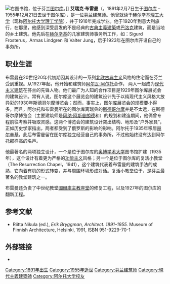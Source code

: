 {{refimprove|time=2016-06-16T03:12:55+00:00}}
{{Infobox architect
| name                  = 艾瑞克·布雷曼<br/>{{lang|sv|Erik Bryggman}}
| image                 = Erik Bryggman1.jpg
| image_size            = 180px
| alt                   = 
| caption               = 艾瑞克·布雷曼于1950年
| birth_name            = 
| birth_date            = {{Birth date|1891|02|07}}
| birth_place           = [[芬兰|芬兰]][[图尔库|图尔库]]
| death_date            = {{Death date and age|1955|12|21|1891|02|07}}
| death_place           = 芬兰图尔库
| other_names           = 
| nationality           = {{FIN}}
| alma_mater            = [[赫尔辛基理工大学|赫尔辛基理工大学]]
| spouse                = 
| partner               = 
| children              = 
| awards                = 
| practice              = 
| significant_buildings = 
| significant_projects  = 
| significant_design    = 
| signature             = 
| website               =  
}}
[[File:Åbo_Akademis_bibliotek.jpg|右]]图书馆，位于芬兰[[图尔库|图尔库]]。]]
'''艾瑞克·布雷曼'''（{{lang-sv|'''Erik Bryggman'''}}，1891年2月7日生于[[图尔库|图尔库]] – 1955年12月21日去世于图尔库），是一位[[芬兰|芬兰]]建筑师。他曾就读于[[赫尔辛基理工大学|赫尔辛基理工大学]]（现称[[阿尔托大学理工学院|阿尔托大学理工学院]]），并于1916年完成学业。他于1920年到意大利旅行，在那里，他感到深受启发的不是经典的[[古典主義建築|古典主義建築]]或[[巴洛克|巴洛克]]建筑，而是当地的乡土建筑。他先后在[[赫尔辛基|赫尔辛基]]的几家建筑师事务所工作，如：Sigurd Frosterus，Armas Lindgren 和 Valter Jung，后于1923年在图尔库开设自己的事务所。

== 职业生涯 ==
布雷曼在20世纪20年代初期因其设计的一系列[[北欧古典主义|北欧古典主义]]风格的住宅而在芬兰受到重视。从1927年起，他开始和建筑师[[阿尔瓦·阿尔托|阿尔瓦·阿尔托]]合作， 两人一起成为[[现代主义建筑|现代主义建筑]]在芬兰的先锋人物。他们最广为人知的合作项目是1929年图尔库展览会的建筑设计。常有人说，图尔库这个展览会的建筑设计先于以纯现代主义风格大放异彩的1930年斯德哥尔摩博览会；然而，事实上，图尔库展览会的规模要小得多，而且，阿尔托和布雷曼所在的图尔库离瑞典的[[斯德哥尔摩|斯德哥尔摩]]并是不太远，在斯德哥尔摩博览会（主要建筑师是[[冈纳·阿斯普朗德|冈纳·阿斯普朗德]]和{{tsl|en|Sigurd Lewerentz|西格德·莱韦伦兹}}）的规划和建造期间，他俩曾专程前往考察并吸取灵感。这两个博览会的建筑设计突出结构、地形及“户外家具”，正如历史学家指出，两者都受到了俄罗斯{{tsl|en|Constructivist architecture|结构主义建筑}}的影响的影响。阿尔托于1935年移居[[赫尔辛基|赫尔辛基]]，此后布雷曼留在图尔库独立经营自己的事务所，不过他始终没有达到阿尔托那样高的名声。

他最著名的两项独立设计，一个是位于图尔库的[[奥博学术大学|奥博学术大学]]图书馆扩建（1935年），这个设计有着更为严格的[[功能主义建筑|功能主义]]风格；另一个是位于图尔库的复活小教堂（The Resurrection Chapel，1941），这个建筑代表着布雷曼的建筑手法的成熟，它向着有机的形式转变，并与周围环境形成对话。复活小教堂位于{{tsl|en|Turku Cemetery|图尔库市立公墓}}，是芬兰最著名的教堂建筑之一。

布雷曼还负责了中世纪教堂[[圖爾庫主教座堂|圖爾庫主教座堂]]的修复工程，以及1927年的图尔库{{tsl|en|Betel Church (Turku)|伯特利教堂 (图尔库)|伯特利教堂}}的翻新工程。

== 参考文献 ==
* Riitta Nikula (ed.), ''Erik Bryggman, Architect. 1891–1955.'' Museum of Finnish Architecture, Helsinki, 1991, ISBN 951-9229-70-1

== 外部链接 ==
* {{Commons category-inline|Erik Bryggman}}

{{Authority control}}
{{DEFAULTSORT:Bryggman, Erik}}

[[Category:1891年出生|Category:1891年出生]]
[[Category:1955年逝世|Category:1955年逝世]]
[[Category:芬兰建筑师|Category:芬兰建筑师]]
[[Category:現代主義建築師|Category:現代主義建築師]]
[[Category:阿尔托大学校友|Category:阿尔托大学校友]]